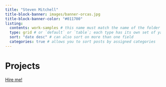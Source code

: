 ```yaml
---
title: "Steven Mitchell"
title-block-banner: images/banner-orcas.jpg
title-block-banner-color: "#011700"
listing: 
  contents: work-samples # this name must match the name of the folder you created in step #1; here, all Quarto docs in the `posts` directory will be included on your listing page
  type: grid # or `default` or `table`; each type has its own set of yaml options to include
  sort: "date desc" # can also sort on more than one field
  categories: true # allows you to sort posts by assigned categories 
---
```


# Projects

::: orange-text
<a href="https://www.linkedin.com/in/steven-mitchell-94b664208/"> Hire me! </a>
:::
